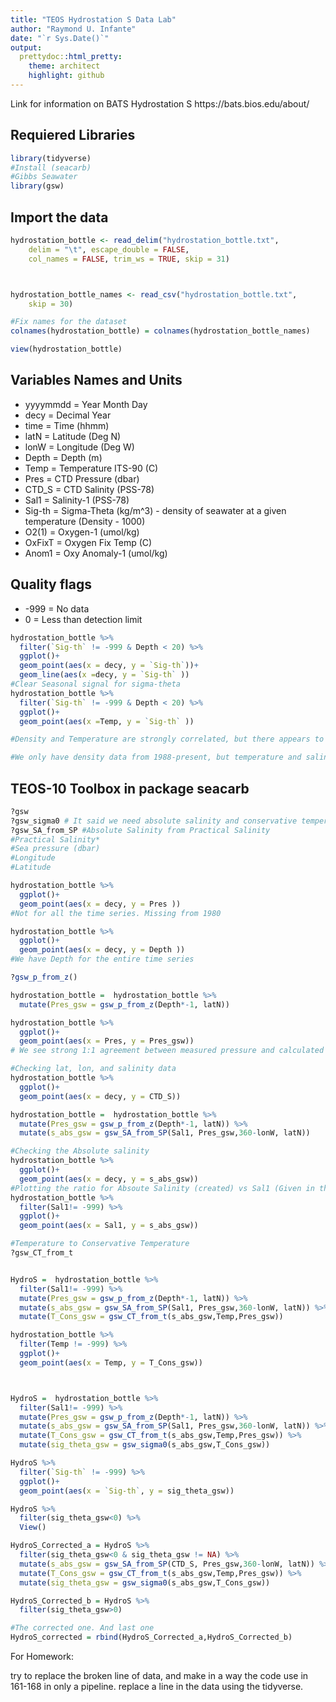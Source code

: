 ```yaml
---
title: "TEOS Hydrostation S Data Lab"
author: "Raymond U. Infante"
date: "`r Sys.Date()`"
output:
  prettydoc::html_pretty:
    theme: architect
    highlight: github
---
```

Link for information on BATS Hydrostation S
https://bats.bios.edu/about/



## Requiered Libraries
```r
library(tidyverse)
#Install (seacarb)
#Gibbs Seawater
library(gsw)
```


## Import the data
```r
hydrostation_bottle <- read_delim("hydrostation_bottle.txt", 
    delim = "\t", escape_double = FALSE, 
    col_names = FALSE, trim_ws = TRUE, skip = 31)



hydrostation_bottle_names <- read_csv("hydrostation_bottle.txt", 
    skip = 30)

#Fix names for the dataset
colnames(hydrostation_bottle) = colnames(hydrostation_bottle_names)

view(hydrostation_bottle)

```
## Variables Names and Units
- yyyymmdd = Year Month Day   
- decy   = Decimal Year     
- time   = Time (hhmm)      
- latN   = Latitude (Deg N) 
- lonW   = Longitude (Deg W)
- Depth  = Depth (m)                  
- Temp   = Temperature ITS-90 (C) 
- Pres   = CTD Pressure (dbar)   
- CTD_S  = CTD Salinity (PSS-78)      
- Sal1   = Salinity-1 (PSS-78)        
- Sig-th = Sigma-Theta (kg/m^3) - density of seawater at a given temperature (Density - 1000)   
- O2(1)  = Oxygen-1 (umol/kg)          
- OxFixT = Oxygen Fix Temp (C)        
- Anom1  = Oxy Anomaly-1 (umol/kg)    

## Quality flags
*  -999  = No data
*  0 = Less than detection limit

```r
hydrostation_bottle %>% 
  filter(`Sig-th` != -999 & Depth < 20) %>% 
  ggplot()+
  geom_point(aes(x = decy, y = `Sig-th`))+
  geom_line(aes(x =decy, y = `Sig-th` ))
#Clear Seasonal signal for sigma-theta
hydrostation_bottle %>% 
  filter(`Sig-th` != -999 & Depth < 20) %>% 
  ggplot()+
  geom_point(aes(x =Temp, y = `Sig-th` ))

#Density and Temperature are strongly correlated, but there appears to be two outliners that we will likely need to address at some point

#We only have density data from 1988-present, but temperature and salinity data from 1950s-present, this mean i can calculate seawater density from 1950s- present, by using TEOS-10. 
```

## TEOS-10 Toolbox in package seacarb

```r
?gsw
?gsw_sigma0 # It said we need absolute salinity and conservative temperature (SA (g/kg),CT (°C))
?gsw_SA_from_SP #Absolute Salinity from Practical Salinity
#Practical Salinity*
#Sea pressure (dbar)
#Longitude
#Latitude

hydrostation_bottle %>% 
  ggplot()+
  geom_point(aes(x = decy, y = Pres ))
#Not for all the time series. Missing from 1980 

hydrostation_bottle %>% 
  ggplot()+
  geom_point(aes(x = decy, y = Depth ))
#We have Depth for the entire time series

?gsw_p_from_z()

hydrostation_bottle =  hydrostation_bottle %>% 
  mutate(Pres_gsw = gsw_p_from_z(Depth*-1, latN))

hydrostation_bottle %>% 
  ggplot()+
  geom_point(aes(x = Pres, y = Pres_gsw))
# We see strong 1:1 agreement between measured pressure and calculated pressure

#Checking lat, lon, and salinity data
hydrostation_bottle %>% 
  ggplot()+
  geom_point(aes(x = decy, y = CTD_S))

hydrostation_bottle =  hydrostation_bottle %>% 
  mutate(Pres_gsw = gsw_p_from_z(Depth*-1, latN)) %>% 
  mutate(s_abs_gsw = gsw_SA_from_SP(Sal1, Pres_gsw,360-lonW, latN))

#Checking the Absolute salinity
hydrostation_bottle %>% 
  ggplot()+
  geom_point(aes(x = decy, y = s_abs_gsw))
#Plotting the ratio for Absoute Salinity (created) vs Sal1 (Given in the dataset)
hydrostation_bottle %>% 
  filter(Sal1!= -999) %>% 
  ggplot()+
  geom_point(aes(x = Sal1, y = s_abs_gsw))

#Temperature to Conservative Temperature
?gsw_CT_from_t


HydroS =  hydrostation_bottle %>% 
  filter(Sal1!= -999) %>% 
  mutate(Pres_gsw = gsw_p_from_z(Depth*-1, latN)) %>% 
  mutate(s_abs_gsw = gsw_SA_from_SP(Sal1, Pres_gsw,360-lonW, latN)) %>% 
  mutate(T_Cons_gsw = gsw_CT_from_t(s_abs_gsw,Temp,Pres_gsw))

hydrostation_bottle %>% 
  filter(Temp != -999) %>% 
  ggplot()+
  geom_point(aes(x = Temp, y = T_Cons_gsw))



HydroS =  hydrostation_bottle %>% 
  filter(Sal1!= -999) %>% 
  mutate(Pres_gsw = gsw_p_from_z(Depth*-1, latN)) %>% 
  mutate(s_abs_gsw = gsw_SA_from_SP(Sal1, Pres_gsw,360-lonW, latN)) %>% 
  mutate(T_Cons_gsw = gsw_CT_from_t(s_abs_gsw,Temp,Pres_gsw)) %>% 
  mutate(sig_theta_gsw = gsw_sigma0(s_abs_gsw,T_Cons_gsw))

HydroS %>% 
  filter(`Sig-th` != -999) %>% 
  ggplot()+
  geom_point(aes(x = `Sig-th`, y = sig_theta_gsw))

HydroS %>% 
  filter(sig_theta_gsw<0) %>% 
  View()

HydroS_Corrected_a = HydroS %>% 
  filter(sig_theta_gsw<0 & sig_theta_gsw != NA) %>% 
  mutate(s_abs_gsw = gsw_SA_from_SP(CTD_S, Pres_gsw,360-lonW, latN)) %>% 
  mutate(T_Cons_gsw = gsw_CT_from_t(s_abs_gsw,Temp,Pres_gsw)) %>% 
  mutate(sig_theta_gsw = gsw_sigma0(s_abs_gsw,T_Cons_gsw))

HydroS_Corrected_b = HydroS %>% 
  filter(sig_theta_gsw>0) 

#The corrected one. And last one
HydroS_corrected = rbind(HydroS_Corrected_a,HydroS_Corrected_b)

```

For Homework: 

try to replace the broken line of data, and make in a way the code use in 161-168 in only a pipeline. 
replace a line in the data using the tidyverse. 

